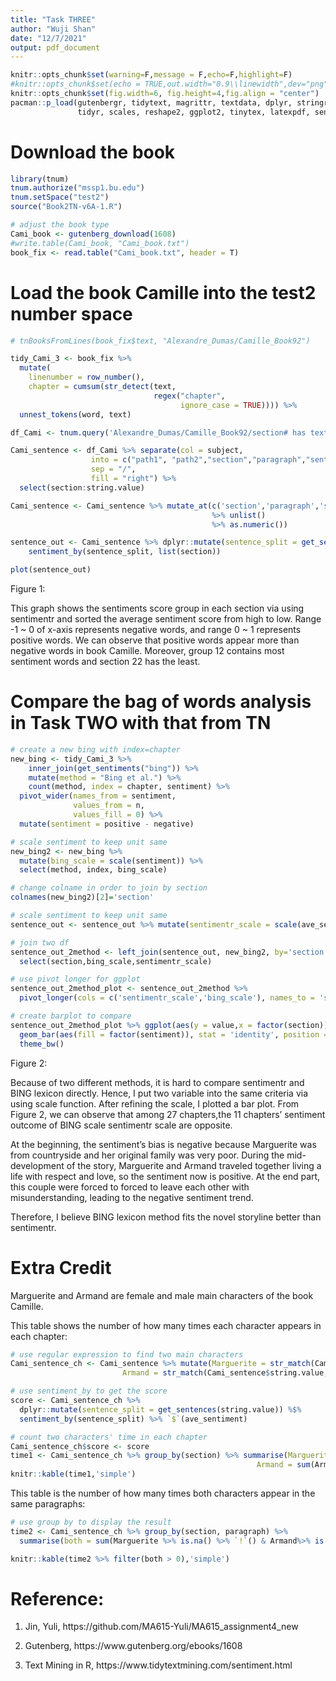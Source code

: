 ```yaml
---
title: "Task THREE"
author: "Wuji Shan"
date: "12/7/2021"
output: pdf_document
---
```


```r
knitr::opts_chunk$set(warning=F,message = F,echo=F,highlight=F)
#knitr::opts_chunk$set(echo = TRUE,out.width="0.9\\linewidth",dev="png",fig.align  = 'center')
knitr::opts_chunk$set(fig.width=6, fig.height=4,fig.align = "center") 
pacman::p_load(gutenbergr, tidytext, magrittr, textdata, dplyr, stringr, tidyverse,
               tidyr, scales, reshape2, ggplot2, tinytex, latexpdf, sentimentr)
```


# Download the book

```r
library(tnum)
tnum.authorize("mssp1.bu.edu")
tnum.setSpace("test2")
source("Book2TN-v6A-1.R")
```

```r
# adjust the book type
Cami_book <- gutenberg_download(1608)
#write.table(Cami_book, "Cami_book.txt")
book_fix <- read.table("Cami_book.txt", header = T)
```

# Load the book Camille into the test2 number space

```r
# tnBooksFromLines(book_fix$text, "Alexandre_Dumas/Camille_Book92")
```

```r
tidy_Cami_3 <- book_fix %>%
  mutate(
    linenumber = row_number(),
    chapter = cumsum(str_detect(text, 
                                regex("chapter", 
                                      ignore_case = TRUE)))) %>% 
  unnest_tokens(word, text) 
```

```r
df_Cami <- tnum.query('Alexandre_Dumas/Camille_Book92/section# has text', max = 10000) %>% tnum.objectsToDf()

Cami_sentence <- df_Cami %>% separate(col = subject,
                  into = c("path1", "path2","section","paragraph","sentence"), 
                  sep = "/", 
                  fill = "right") %>% 
  select(section:string.value)
```

```r
Cami_sentence <- Cami_sentence %>% mutate_at(c('section','paragraph','sentence'),~str_extract_all(.,"\\d+") 
                                             %>% unlist() 
                                             %>% as.numeric())
```


```r
sentence_out <- Cami_sentence %>% dplyr::mutate(sentence_split = get_sentences(string.value)) %$%
    sentiment_by(sentence_split, list(section))

plot(sentence_out)
```
Figure 1:  

This graph shows the sentiments score group in each section via using sentimentr and sorted the average sentiment score from high to low. Range -1 ~ 0 of x-axis represents negative words, and range 0 ~ 1 represents positive words. We can observe that positive words appear more than negative words in book Camille. Moreover, group 12 contains most sentiment words and section 22 has the least.


# Compare the bag of words analysis in Task TWO with that from TN

```r
# create a new bing with index=chapter
new_bing <- tidy_Cami_3 %>% 
    inner_join(get_sentiments("bing")) %>%
    mutate(method = "Bing et al.") %>% 
    count(method, index = chapter, sentiment) %>%
  pivot_wider(names_from = sentiment,
              values_from = n,
              values_fill = 0) %>% 
  mutate(sentiment = positive - negative)
```

```r
# scale sentiment to keep unit same 
new_bing2 <- new_bing %>% 
  mutate(bing_scale = scale(sentiment)) %>% 
  select(method, index, bing_scale)

# change colname in order to join by section
colnames(new_bing2)[2]='section'
```


```r
# scale sentiment to keep unit same 
sentence_out <- sentence_out %>% mutate(sentimentr_scale = scale(ave_sentiment))

# join two df
sentence_out_2method <- left_join(sentence_out, new_bing2, by='section') %>% 
  select(section,bing_scale,sentimentr_scale)

# use pivot longer for ggplot
sentence_out_2method_plot <- sentence_out_2method %>% 
  pivot_longer(cols = c('sentimentr_scale','bing_scale'), names_to = 'sentiment')
```

```r
# create barplot to compare
sentence_out_2method_plot %>% ggplot(aes(y = value,x = factor(section))) +
  geom_bar(aes(fill = factor(sentiment)), stat = 'identity', position = "dodge",width = 0.7) + 
  theme_bw()
```
Figure 2: 

Because of two different methods, it is hard to compare sentimentr and BING lexicon directly. Hence, I put two variable into the same criteria via using scale function. After refining the scale, I plotted a bar plot. From Figure 2, we can observe that among 27 chapters,the 11 chapters' sentiment outcome of BING scale sentimentr scale are opposite.  

At the beginning, the sentiment's bias is negative because Marguerite was from countryside and her original family was very poor. During the mid-development of the story, Marguerite and Armand traveled together living a life with respect and love, so the sentiment now is positive. At the end part, this couple were forced to forced to leave each other with misunderstanding, leading to the negative sentiment trend.  

Therefore, I believe BING lexicon method fits the novel storyline better than sentimentr.

# Extra Credit

Marguerite and Armand are female and male main characters of the book Camille.     

This table shows the number of how many times each character appears in each chapter:  

```r
# use regular expression to find two main characters
Cami_sentence_ch <- Cami_sentence %>% mutate(Marguerite = str_match(Cami_sentence$string.value, regex('([Mm]arguerite)'))[,1],
                         Armand = str_match(Cami_sentence$string.value, regex('(Armand)'))[,1])

# use sentiment_by to get the score
score <- Cami_sentence_ch %>% 
  dplyr::mutate(sentence_split = get_sentences(string.value)) %$% 
  sentiment_by(sentence_split) %>% `$`(ave_sentiment)

# count two characters' time in each chapter
Cami_sentence_ch$score <- score
time1 <- Cami_sentence_ch %>% group_by(section) %>% summarise(Marguerite = sum(Marguerite %>% is.na() %>% `!`()),
                                                       Armand = sum(Armand%>% is.na() %>% `!`()))
knitr::kable(time1,'simple')
```

This table is the number of how many times both characters appear in the same paragraphs:  

```r
# use group by to display the result
time2 <- Cami_sentence_ch %>% group_by(section, paragraph) %>% 
  summarise(both = sum(Marguerite %>% is.na() %>% `!`() & Armand%>% is.na() %>% `!`() ))

knitr::kable(time2 %>% filter(both > 0),'simple')
```

# Reference:  

1. Jin, Yuli, https://github.com/MA615-Yuli/MA615_assignment4_new

2. Gutenberg, https://www.gutenberg.org/ebooks/1608

3. Text Mining in R, https://www.tidytextmining.com/sentiment.html

